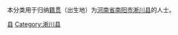 {{Catnav|頁面分類|各種主題的頁面分類|依中国各省来作的分类|各地中国人|河南人|南阳人}}
{{Catnav|頁面分類|人物|各國人物|中国人|各地中国人|河南人|南阳人}}

本分类用于归纳[[籍贯|籍贯]]（出生地）为[[河南省|河南省]][[南阳市|南阳市]][[淅川县|淅川县]]的人士。

[[Category:南阳人|县]]
[[Category:淅川县|Category:淅川县]]